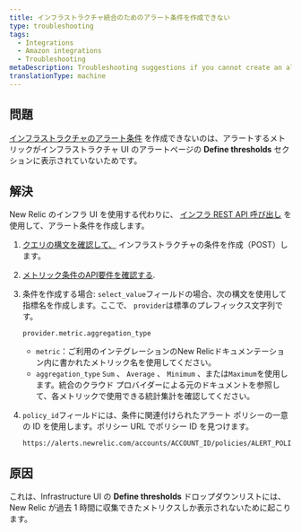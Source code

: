 ```yaml
---
title: インフラストラクチャ統合のためのアラート条件を作成できない
type: troubleshooting
tags:
  - Integrations
  - Amazon integrations
  - Troubleshooting
metaDescription: Troubleshooting suggestions if you cannot create an alert condition for your New Relic infrastructure integration.
translationType: machine
---
```


## 問題

[インフラストラクチャのアラート条件](/docs/infrastructure/new-relic-infrastructure/infrastructure-alert-conditions/infrastructure-alerts-add-edit-or-view-host-alert-information) を作成できないのは、アラートするメトリックがインフラストラクチャ UI のアラートページの **Define thresholds** セクションに表示されていないためです。

## 解決

New Relic のインフラ UI を使用する代わりに、 [インフラ REST API 呼び出し](/docs/infrastructure/new-relic-infrastructure/infrastructure-alert-conditions/rest-api-calls-new-relic-infrastructure-alerts) を使用して、アラート条件を作成します。

1. [クエリの構文を確認して、](/docs/infrastructure/new-relic-infrastructure/infrastructure-alert-conditions/rest-api-calls-new-relic-infrastructure-alerts#post-conditions) インフラストラクチャの条件を作成（POST）します。

2. [メトリック条件のAPI要件を確認する](/docs/infrastructure/new-relic-infrastructure/infrastructure-alert-conditions/rest-api-calls-new-relic-infrastructure-alerts#metric-api).

3. 条件を作成する場合: `select_value`フィールドの場合、次の構文を使用して指標名を作成します。ここで、 `provider`は標準のプレフィックス文字列です。

   ```
   provider.metric.aggregation_type
   ```

   * `metric`：ご利用のインテグレーションのNew Relicドキュメンテーション内に書かれたメトリック名を使用してください。
   * `aggregation_type` `Sum` 、 `Average` 、 `Minimum` 、または`Maximum`を使用します。統合のクラウド プロバイダーによる元のドキュメントを参照して、各メトリックで使用できる統計集計を確認してください。

4. `policy_id`フィールドには、条件に関連付けられたアラート ポリシーの一意の ID を使用します。ポリシー URL でポリシー ID を見つけます。

   ```
   https://alerts.newrelic.com/accounts/ACCOUNT_ID/policies/ALERT_POLICY_ID
   ```

## 原因

これは、Infrastructure UI の **Define thresholds** ドロップダウンリストには、New Relic が過去 1 時間に収集できたメトリクスしか表示されないために起こります。